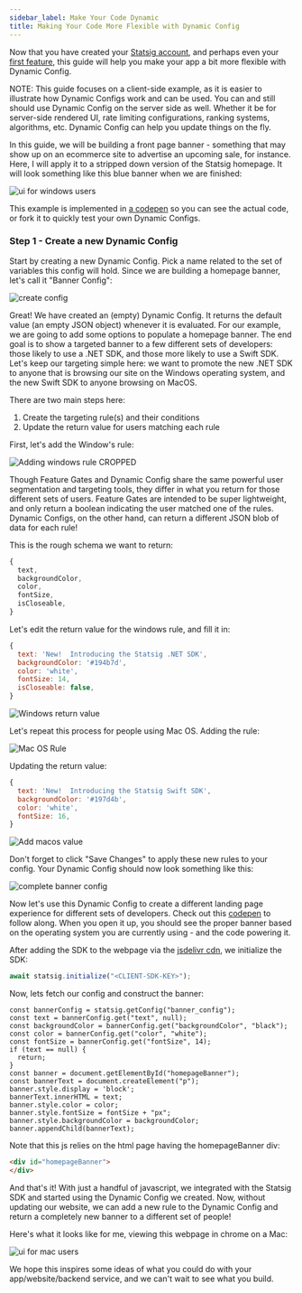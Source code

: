 ```yaml
---
sidebar_label: Make Your Code Dynamic
title: Making Your Code More Flexible with Dynamic Config
---
```


Now that you have created your [Statsig account](/#account-sign-up-and-api-key), and perhaps even your [first feature](/first-feature), this guide will help you make your app a bit more flexible with Dynamic Config.

NOTE: This guide focuses on a client-side example, as it is easier to illustrate how Dynamic Configs work and can be used.  You can and still should use
Dynamic Config on the server side as well.  Whether it be for server-side rendered UI, rate limiting configurations, ranking systems, algorithms, etc. Dynamic Config can help you update things on the fly.

In this guide, we will be building a front page banner - something that may show up on an ecommerce site to advertise an upcoming sale, for instance.
Here, I will apply it to a stripped down version of the Statsig homepage. It will look something like this blue banner when we are finished:

![ui for windows users](https://user-images.githubusercontent.com/74584483/118564384-05911800-b725-11eb-9829-3f8f88fd10a5.png)

This example is implemented in [a codepen](https://codepen.io/tore-statsig/pen/mdWEajo) so you can see the actual code, or fork it to quickly test your own Dynamic Configs.

### Step 1 - Create a new Dynamic Config

Start by creating a new Dynamic Config. Pick a name related to the set of variables this config will hold. Since we are building a homepage banner, let's call it "Banner Config":

![create config](https://user-images.githubusercontent.com/74584483/118543196-d4a2ea00-b708-11eb-85b2-78251d9fb70f.png)

Great!  We have created an (empty) Dynamic Config.  It returns the default value (an empty JSON object) whenever it is evaluated.  For our example, we are going to add some options to populate a homepage banner.  The end goal is to show a targeted banner to a few different sets of developers: those likely to use a .NET SDK, and those more likely to use a Swift SDK.  Let's keep our targeting simple here: we want to promote the new .NET SDK to anyone that is browsing our site on the Windows operating system, and the new Swift SDK to anyone browsing on MacOS.

There are two main steps here:

1. Create the targeting rule(s) and their conditions
2. Update the return value for users matching each rule

First, let's add the Window's rule:

![Adding windows rule CROPPED](https://user-images.githubusercontent.com/74584483/118543443-20559380-b709-11eb-8f4d-d39fe910576e.jpg)

Though Feature Gates and Dynamic Config share the same powerful user segmentation and targeting tools, they differ in what you return for those different sets of users.  Feature Gates are intended to be super lightweight, and only return a boolean indicating the user matched one of the rules.  Dynamic Configs, on the other hand, can return a different JSON blob of data for each rule!

This is the rough schema we want to return:

```js
{
  text,
  backgroundColor,
  color,
  fontSize,
  isCloseable,
}
```

Let's edit the return value for the windows rule, and fill it in:

```js
{
  text: 'New!  Introducing the Statsig .NET SDK',
  backgroundColor: '#194b7d',
  color: 'white',
  fontSize: 14,
  isCloseable: false,
}
```

![Windows return value](https://user-images.githubusercontent.com/74584483/118543529-36fbea80-b709-11eb-805a-84242c0d2721.png)

Let's repeat this process for people using Mac OS.  Adding the rule:

![Mac OS Rule](https://user-images.githubusercontent.com/74584483/118543604-56931300-b709-11eb-8df1-dc3fc0852b37.png)

Updating the return value:

```js
{
  text: 'New!  Introducing the Statsig Swift SDK',
  backgroundColor: '#197d4b',
  color: 'white',
  fontSize: 16,
}
```

![Add macos value](https://user-images.githubusercontent.com/74584483/118543634-601c7b00-b709-11eb-8f91-b176e33811eb.png)

Don't forget to click "Save Changes" to apply these new rules to your config.  Your Dynamic Config should now look something like this:

![complete banner config](https://user-images.githubusercontent.com/74584483/118544807-ab835900-b70a-11eb-9a8c-25ed80f39ba4.png)

Now let's use this Dynamic Config to create a different landing page experience for different sets of developers.  Check out this [codepen](https://codepen.io/tore-statsig/pen/mdWEajo) to follow along.  When you open it up, you should see the proper banner based on the operating system you are currently using - and the code powering it.

After adding the SDK to the webpage via the [jsdelivr cdn](https://www.jsdelivr.com/package/npm/statsig-js), we initialize the SDK:

```js
await statsig.initialize("<CLIENT-SDK-KEY>");
```

Now, lets fetch our config and construct the banner:

```
const bannerConfig = statsig.getConfig("banner_config");
const text = bannerConfig.get("text", null);
const backgroundColor = bannerConfig.get("backgroundColor", "black");
const color = bannerConfig.get("color", "white");
const fontSize = bannerConfig.get("fontSize", 14);
if (text == null) {
  return;
}
const banner = document.getElementById("homepageBanner");
const bannerText = document.createElement("p");
banner.style.display = 'block';
bannerText.innerHTML = text;
banner.style.color = color;
banner.style.fontSize = fontSize + "px";
banner.style.backgroundColor = backgroundColor;
banner.appendChild(bannerText);
```

Note that this js relies on the html page having the homepageBanner div:

```html
<div id="homepageBanner">
</div>
```

And that's it!  With just a handful of javascript, we integrated with the Statsig SDK and started using the Dynamic Config we created.  Now, without updating our website, we can add a new rule to the Dynamic Config and return a completely new banner to a different set of people!

Here's what it looks like for me, viewing this webpage in chrome on a Mac:

![ui for mac users](https://user-images.githubusercontent.com/74584483/118565632-70435300-b727-11eb-96c3-fb512d89f928.png)

We hope this inspires some ideas of what you could do with your app/website/backend service, and we can't wait to see what you build.
